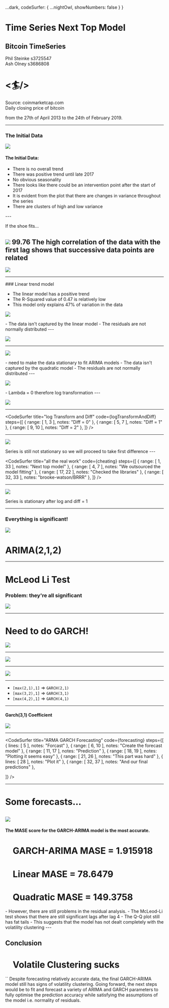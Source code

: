 



  ...dark,
  codeSurfer: {
    ...nightOwl,
    showNumbers: false
  }
}

# Time Series Next Top Model
## Bitcoin TimeSeries
Phil Steinke s3725547<br/>
 Ash Olney s3686808<p/>
# <🏄/>

Source: coinmarketcap.com <br/>
Daily closing price of bitcoin<p/>
from the 27th of April 2013 to the 24th of February 2019.<br/>

---
### The Initial Data
![](./assets/1-bitcoin-initial.png)
<Notes>
#### The Initial Data:
- There is no overall trend
- There was positive trend until late 2017
- No obvious seasonality
- There looks like there could be an intervention point after the start of 2017
- It is evident from the plot that there are changes in variance throughout the series
- There are clusters of high and low variance
</Notes>
---

If the shoe fits...

![](./assets/2-neighbour-scatter.png)
<Notes>
99.76
The high correlation of the data with the first lag shows that successive data points are related
</Notes>
---

![](./assets/3-linear.png)

---
<Notes>
### Linear trend model

- The linear model has a positive trend
- The R-Squared value of 0.47 is relatively low
- This model only explains 47% of variation in the data

</Notes>

![](./assets/4-linear-residual.png)

<Notes>
- The data isn't captured by the linear model
- The residuals are not normally distributed
</Notes>
---

![](./assets/5-quadratic-model.png)

---
![](./assets/6-quadratic-residual.png)

<Notes>
- need to make the data stationary to fit ARIMA models
- The data isn't captured by the quadratic model
- The residuals are not normally distributed
</Notes>
---

![](./assets/7-confidence-interval-lambda.png)

<Notes>
- Lambda = 0 therefore log transformation
</Notes>
---

![](./assets/smitherscowboy.jpg)

---
<CodeSurfer
  title="log Transform and Diff"
  code={logTransformAndDiff}
  steps={[
    { range: [ 1, 3 ], notes: "Diff = 0" },
    { range: [ 5, 7 ], notes: "Diff = 1" },
    { range: [ 9, 10 ], notes: "Diff = 2" },
  ]}
/>

---

![](./assets/8logtransform3.png)

<Notes>
Series is still not stationary so we will proceed to take first difference
</Notes>
---

<CodeSurfer
  title="all the real work"
  code={cheating}
  steps={[
    { range: [ 1, 33 ], notes: "Next top model" },
    { range: [ 4, 7 ], notes: "We outsourced the model fitting" },
    { range: [ 17, 22 ], notes: "Checked the libraries" },
    { range: [ 32, 33 ], notes: "brooke-watson/BRRR" },
  ]}
/>

---

![](./assets/9logdiff1.png)

Series is stationary after log and diff = 1

---
### Everything is significant!
![](./assets/arima212.png)
# ARIMA(2,1,2)
---
# McLeod Li Test
### Problem: they're all significant
![](./assets/10-mcleod.png)

---
# Need to do GARCH!
![](./assets/11-qq-log-diff1.png)



---

![](./assets/13absolutetranform.png)

---

![](./assets/14SquareTransform.png)

---

- `[max(2,1),1]`  => `GARCH(2,1)`
- `[max(3,2),1]`  => `GARCH(3,1)`
- `[max(4,2),1]`  => `GARCH(4,1)`

---

#### Garch(3,1) Coefficient 
![](./assets/garch31_arrow.jpg)

---

<CodeSurfer
  title="ARMA GARCH Forecasting"
  code={forecasting}
  steps={[
    { lines: [ 5 ], notes: "Forcast" },
    { range: [ 6, 10 ], notes: "Create the forecast model" },
    { range: [  11, 17 ], notes: "Prediction" },
    { range: [ 18, 19 ], notes: "Plotting it seems easy" },
    { range: [ 21, 26 ], notes: "This part was hard" },
    { lines: [ 28 ], notes: "Plot it" },
    { range: [ 32, 37 ], notes: "And our final predictions" },
    
  ]}
/>

---
# Some forecasts...
![](./assets/forecast.jpg)
---

#### The MASE score for the GARCH-ARIMA model is the most accurate.

<ul>
  <Appear>
    <h1>GARCH-ARIMA MASE = 1.915918</h1>
    <h1>Linear MASE = 78.6479</h1>
    <h1>Quadratic MASE = 149.3758</h1>
  </Appear>
</ul>

<Notes>
- However, there are still problems in the residual analysis.
- The McLeod-Li test shows that there are still significant lags after lag 4
- The Q-Q plot still has fat tails
- This suggests that the model has not dealt completely with the volatility clustering
</Notes>
---

## Conclusion

<ul>
  <Appear>
    <h1>Volatile Clustering sucks</h1>
  </Appear>
</ul>


<Notes>``
Despite forecasting relatively accurate data, the final GARCH-ARIMA model still has signs of volatility clustering. 
Going forward, the next steps would be to fit and forecast a variety of ARIMA and GARCH parameters to fully optimise the prediction accuracy while satisfying the assumptions of the model i.e. normality of residuals.
</Notes>